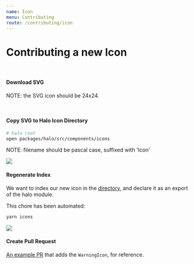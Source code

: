 ```yaml
---
name: Icon
menu: Contributing
route: /contributing/icon
---
```


# Contributing a new Icon

<br/>

#### Download SVG

NOTE: the SVG icon should be 24x24.

<br/>

#### Copy SVG to Halo Icon Directory

```bash
# halo root
open packages/halo/src/components/icons
```

NOTE: filename should be pascal case, suffixed with 'Icon'

<img src='/add_icon_step_2.gif' />

<br/>

#### Regenerate Index

We want to index our new icon in the [directory](/icons), and declare it as an export of the halo module.

This chore has been automated:

```bash
yarn icons
```
<img src='/add_icon_step_3.gif' />
<br/>


#### Create Pull Request

[An example PR](https://github.com/venturehacks/halo/pull/154) that adds the `WarningIcon`, for reference.
